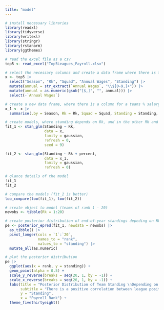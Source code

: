 ```yaml
---
title: "model"
---
```


```r
# install necessary libraries
library(readxl)
library(tidyverse)
library(writexl)
library(stringr)
library(rstanarm)
library(ggthemes)
```

```r
# read the excel file as a csv
top5 <- read_excel("Top5Leagues_Payroll.xlsx")
```

```r
# select the necessary columns and create a data frame where there is the total money spent of each league across seasons
x <- top5 |>
  select("Season", "Rk", "Squad", "Annual Wages", "Standing") |>
  mutate(annual = str_extract(`Annual Wages`, "\\$[0-9,]+")) |>
  mutate(annual = as.numeric(gsub("[$,]", "", annual))) |>
  select(-`Annual Wages`)
```

```r
# create a new data frame, where there is a column for a teams % salary out of the entire league
x_1 <- x |>
  summarise(.by = Season, Rk = Rk, Squad = Squad, Standing = Standing, annual = annual, percent = annual/sum(annual))
```

```r
# create models, where standing depends on Rk, and in the other Rk and percent
fit_1 <- stan_glm(Standing ~ Rk,
                  data = x,
                  family = gaussian,
                  refresh = 0,
                  seed = 9)

fit_2 <- stan_glm(Standing ~ Rk + percent,
                  data = x_1,
                  family = gaussian,
                  refresh = 0)
```

```r
# glance details of the model 
fit_1
fit_2
```

```r
# compare the models (fit_2 is better)
loo_compare(loo(fit_1), loo(fit_2))
```

```r
# create object to model (teams of rank 1 - 20)
newobs <- tibble(Rk = 1:20)

# create posterior distribution of end-of-year standings depeding on Rk
pe <- posterior_epred(fit_1, newdata = newobs) |> 
  as_tibble() |>
  pivot_longer(cols = `1`:`20`,
               names_to = "rank",
               values_to = "standing") |>
  mutate_all(as.numeric)
```

```r
# plot the posterior distribution
pe |>
  ggplot(aes(x = rank, y = standing)) +
  geom_point(alpha = 0.5) + 
  scale_y_reverse(breaks = seq(20, 1, by = -1)) +
  scale_x_reverse(breaks = seq(20, 1, by = -1)) +
  labs(title = "Posterior Distribution of Team Standing \nDepending on Payroll Rank",
       subtitle = "There is a positive correlation between league position and payroll",
       y = "Standing",
       x = "Payroll Rank") +
  theme_fivethirtyeight()
```

